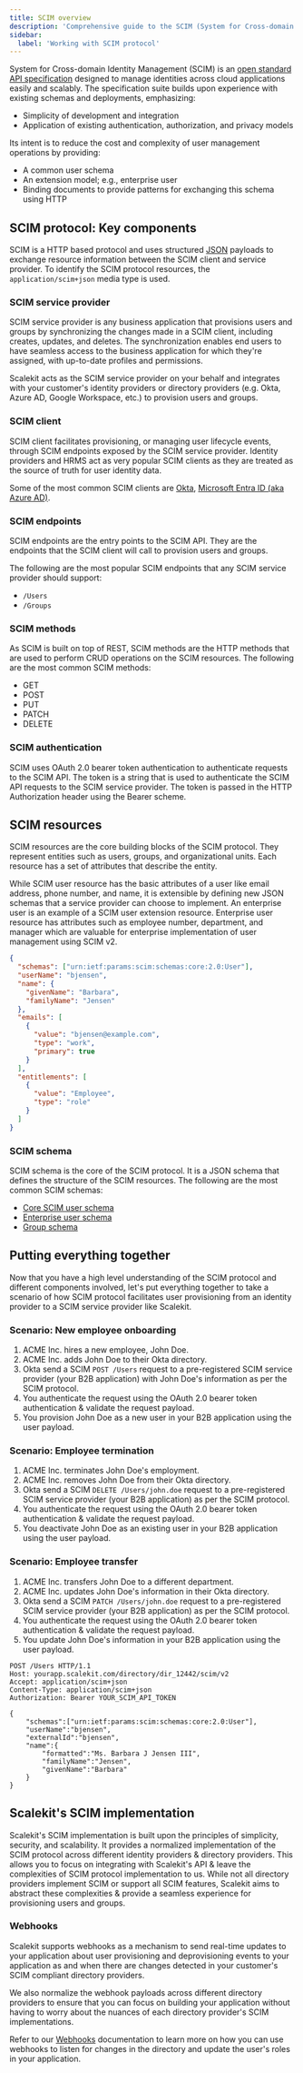 ```yaml
---
title: SCIM overview
description: 'Comprehensive guide to the SCIM (System for Cross-domain Identity Management) protocol. Learn about core components, resources, schemas, and real-world implementation scenarios for identity management across cloud applications.'
sidebar:
  label: 'Working with SCIM protocol'
---
```



System for Cross-domain Identity Management (SCIM) is an
<a href="https://datatracker.ietf.org/doc/html/rfc7643#section-2" target="_blank">open standard API specification</a> designed
to manage identities across cloud applications easily and scalably. The specification suite builds
upon experience with existing schemas and deployments, emphasizing:

- Simplicity of development and integration
- Application of existing authentication, authorization, and privacy models

Its intent is to reduce the cost and complexity of user management operations by providing:

- A common user schema
- An extension model; e.g., enterprise user
- Binding documents to provide patterns for exchanging this schema using HTTP

## SCIM protocol: Key components

SCIM is a HTTP based protocol and uses structured
<a href="https://datatracker.ietf.org/doc/html/rfc7159" target="_blank">JSON</a> payloads to exchange resource information
between the SCIM client and service provider. To identify the SCIM protocol resources, the
`application/scim+json` media type is used.

### SCIM service provider

SCIM service provider is any business application that provisions users and groups by synchronizing
the changes made in a SCIM client, including creates, updates, and deletes. The synchronization
enables end users to have seamless access to the business application for which they're assigned,
with up-to-date profiles and permissions.

Scalekit acts as the SCIM service provider on your behalf and integrates with your customer's
identity providers or directory providers (e.g. Okta, Azure AD, Google Workspace, etc.) to provision
users and groups.

### SCIM client

SCIM client facilitates provisioning, or managing user lifecycle events, through SCIM endpoints
exposed by the SCIM service provider. Identity providers and HRMS act as very popular SCIM clients
as they are treated as the source of truth for user identity data.

Some of the most common SCIM clients are <a href="https://www.okta.com" target="_blank">Okta</a>,
<a href="https://www.microsoft.com/en-in/security/business/identity-access/microsoft-entra-id" target="_blank">Microsoft Entra ID (aka Azure AD)</a>.

### SCIM endpoints

SCIM endpoints are the entry points to the SCIM API. They are the endpoints that the SCIM client
will call to provision users and groups.

The following are the most popular SCIM endpoints that any SCIM service provider should support:

- `/Users`
- `/Groups`

### SCIM methods

As SCIM is built on top of REST, SCIM methods are the HTTP methods that are used to perform CRUD
operations on the SCIM resources. The following are the most common SCIM methods:

- GET
- POST
- PUT
- PATCH
- DELETE

### SCIM authentication

SCIM uses OAuth 2.0 bearer token authentication to authenticate requests to the SCIM API. The token
is a string that is used to authenticate the SCIM API requests to the SCIM service provider. The
token is passed in the HTTP Authorization header using the Bearer scheme.

## SCIM resources

SCIM resources are the core building blocks of the SCIM protocol. They represent entities such as
users, groups, and organizational units. Each resource has a set of attributes that describe the
entity.

While SCIM user resource has the basic attributes of a user like email address, phone number, and
name, it is extensible by defining new JSON schemas that a service provider can choose to implement.
An enterprise user is an example of a SCIM user extension resource. Enterprise user resource has
attributes such as employee number, department, and manager which are valuable for enterprise
implementation of user management using SCIM v2.

```json title="Example SCIM user representation"
{
  "schemas": ["urn:ietf:params:scim:schemas:core:2.0:User"],
  "userName": "bjensen",
  "name": {
    "givenName": "Barbara",
    "familyName": "Jensen"
  },
  "emails": [
    {
      "value": "bjensen@example.com",
      "type": "work",
      "primary": true
    }
  ],
  "entitlements": [
    {
      "value": "Employee",
      "type": "role"
    }
  ]
}
```

### SCIM schema

SCIM schema is the core of the SCIM protocol. It is a JSON schema that defines the structure of the
SCIM resources. The following are the most common SCIM schemas:

- <a href="https://datatracker.ietf.org/doc/html/rfc7643#section-4.1" target="_blank">Core SCIM user schema</a>
- <a href="https://datatracker.ietf.org/doc/html/rfc7643#section-4.3" target="_blank">Enterprise user schema</a>
- <a href="https://datatracker.ietf.org/doc/html/rfc7643#section-4.2" target="_blank">Group schema</a>

## Putting everything together

Now that you have a high level understanding of the SCIM protocol and different components involved,
let's put everything together to take a scenario of how SCIM protocol facilitates user provisioning
from an identity provider to a SCIM service provider like Scalekit.

### Scenario: New employee onboarding

1. ACME Inc. hires a new employee, John Doe.
2. ACME Inc. adds John Doe to their Okta directory.
3. Okta send a SCIM `POST /Users` request to a pre-registered SCIM service
   provider (your B2B application) with John Doe's information as per the SCIM protocol.
4. You authenticate the request using the OAuth 2.0 bearer token authentication & validate the
   request payload.
5. You provision John Doe as a new user in your B2B application using the user payload.

### Scenario: Employee termination

1. ACME Inc. terminates John Doe's employment.
2. ACME Inc. removes John Doe from their Okta directory.
3. Okta send a SCIM `DELETE /Users/john.doe` request to a pre-registered SCIM
   service provider (your B2B application) as per the SCIM protocol.
4. You authenticate the request using the OAuth 2.0 bearer token authentication & validate the
   request payload.
5. You deactivate John Doe as an existing user in your B2B application using the user payload.

### Scenario: Employee transfer

1. ACME Inc. transfers John Doe to a different department.
2. ACME Inc. updates John Doe's information in their Okta directory.
3. Okta send a SCIM `PATCH /Users/john.doe` request to a pre-registered SCIM
   service provider (your B2B application) as per the SCIM protocol.
4. You authenticate the request using the OAuth 2.0 bearer token authentication & validate the
   request payload.
5. You update John Doe's information in your B2B application using the user payload.

```http title="SCIM create user request"
POST /Users HTTP/1.1
Host: yourapp.scalekit.com/directory/dir_12442/scim/v2
Accept: application/scim+json
Content-Type: application/scim+json
Authorization: Bearer YOUR_SCIM_API_TOKEN

{
    "schemas":["urn:ietf:params:scim:schemas:core:2.0:User"],
    "userName":"bjensen",
    "externalId":"bjensen",
    "name":{
        "formatted":"Ms. Barbara J Jensen III",
        "familyName":"Jensen",
        "givenName":"Barbara"
    }
}
```

## Scalekit's SCIM implementation

Scalekit's SCIM implementation is built upon the principles of simplicity, security, and
scalability. It provides a normalized implementation of the SCIM protocol across different identity
providers & directory providers. This allows you to focus on integrating with Scalekit's API & leave
the complexities of SCIM protocol implementation to us. While not all directory providers implement
SCIM or support all SCIM features, Scalekit aims to abstract these complexities & provide a seamless
experience for provisioning users and groups.

### Webhooks

Scalekit supports webhooks as a mechanism to send real-time updates to your application about user
provisioning and deprovisioning events to your application as and when there are changes detected in
your customer's SCIM compliant directory providers.

We also normalize the webhook payloads across different directory providers to ensure that you can
focus on building your application without having to worry about the nuances of each directory
provider's SCIM implementations.

<Aside type="tip">
Refer to our <a href="/dev-kit/webhooks/event-object/">Webhooks</a> documentation to
learn more on how you can use webhooks to listen for changes in the directory and update the user's
roles in your application.
</Aside>
